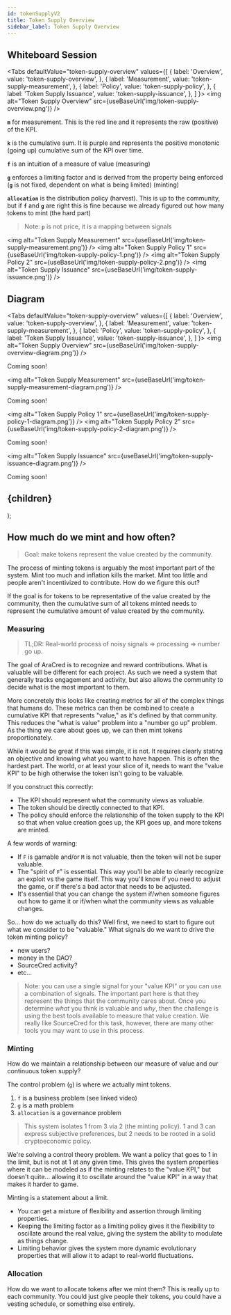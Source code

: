 ```yaml
---
id: tokenSupplyV2
title: Token Supply Overview
sidebar_label: Token Supply Overview
---
```



## Whiteboard Session

<Tabs
  defaultValue="token-supply-overview"
  values={[
    { label: 'Overview', value: 'token-supply-overview', },
    { label: 'Measurement', value: 'token-supply-measurement', },
    { label: 'Policy', value: 'token-supply-policy', },
    { label: 'Token Supply Issuance', value: 'token-supply-issuance', },
  ]
}>
    <TabItem value="token-supply-overview">
        <img alt="Token Supply Overview" src={useBaseUrl('img/token-supply-overview.png')} />
        <p><strong>`m`</strong> for measurement. This is the red line and it represents the raw (positive) of the KPI.</p>
        <p><strong>`k`</strong> is the cumulative sum. It is purple and represents the positive monotonic (going up) cumulative sum of the KPI over time.</p>
        <p><strong>`f`</strong> is an intuition of a measure of value (measuring)</p>
        <p><strong>`g`</strong> enforces a limiting factor and is derived from the property being enforced (<strong>`g`</strong> is not fixed, dependent on what is being limited) (minting)</p>
        <p><strong>`allocation`</strong> is the distribution policy (harvest). This is up to the community, but if <strong>`f`</strong> and <strong>`g`</strong> are right this is fine because we already figured out how many tokens to mint (the hard part)</p>
        <blockquote>Note: <strong>`p`</strong> is not price, it is a mapping between signals</blockquote>
    </TabItem>
    <TabItem value="token-supply-measurement">
        <img alt="Token Supply Measurement" src={useBaseUrl('img/token-supply-measurement.png')} />
    </TabItem>
    <TabItem value="token-supply-policy">
        <img alt="Token Supply Policy 1" src={useBaseUrl('img/token-supply-policy-1.png')} />
        <img alt="Token Supply Policy 2" src={useBaseUrl('img/token-supply-policy-2.png')} />
    </TabItem>
    <TabItem value="token-supply-issuance">
        <img alt="Token Supply Issuance" src={useBaseUrl('img/token-supply-issuance.png')} />
    </TabItem>
</Tabs>

## Diagram

<Tabs
  defaultValue="token-supply-overview"
  values={[
    { label: 'Overview', value: 'token-supply-overview', },
    { label: 'Measurement', value: 'token-supply-measurement', },
    { label: 'Policy', value: 'token-supply-policy', },
    { label: 'Token Supply Issuance', value: 'token-supply-issuance', },
  ]
}>
    <TabItem value="token-supply-overview">
        <img alt="Token Supply Overview" src={useBaseUrl('img/token-supply-overview-diagram.png')} />
        <p>Coming soon!</p>
    </TabItem>
    <TabItem value="token-supply-measurement">
        <img alt="Token Supply Measurement" src={useBaseUrl('img/token-supply-measurement-diagram.png')} />
        <p>Coming soon!</p>
    </TabItem>
    <TabItem value="token-supply-policy">
        <img alt="Token Supply Policy 1" src={useBaseUrl('img/token-supply-policy-1-diagram.png')} />
        <img alt="Token Supply Policy 2" src={useBaseUrl('img/token-supply-policy-2-diagram.png')} />
        <p>Coming soon!</p>
    </TabItem>
    <TabItem value="token-supply-issuance">
        <img alt="Token Supply Issuance" src={useBaseUrl('img/token-supply-issuance-diagram.png')} />
        <p>Coming soon!</p>
    </TabItem>
</Tabs>

  <h2>
    <span
        style={{
        backgroundColor: color,
        borderRadius: '2px',
        color: '#fff',
        padding: '0.2rem',
        }}>
        {children}
    </span>
  </h2>
);

## How much do we mint and how often?

> Goal: make tokens represent the value created by the community. 

The process of minting tokens is arguably the most important part of the system. Mint too much and inflation kills the market. Mint too little and people aren't incentivized to contribute. How do we figure this out?

If the goal is for tokens to be representative of the value created by the community, then the cumulative sum of all tokens minted needs to represent the cumulative amount of value created by the community.

### <Highlight color="purple">Measuring</Highlight>

> TL;DR: Real-world process of noisy signals ⇒ processing ⇒ number go up.

The goal of AraCred is to recognize and reward contributions. What is valuable will be different for each project. As such we need a system that generally tracks engagement and activity, but also allows the community to decide what is the most important to them.  

More concretely this looks like creating metrics for all of the complex things that humans do. These metrics can then be combined to create a cumulative KPI that represents "value," as it's defined by that community. This reduces the "what is value" problem into a "number go up" problem. As the thing we care about goes up, we can then mint tokens proportionately.

While it would be great if this was simple, it is not. It requires clearly stating an objective and knowing what you want to have happen. This is often the hardest part. The world, or at least your slice of it, needs to want the "value KPI" to be high otherwise the token isn't going to be valuable. 

If you construct this correctly:
- The KPI should represent what the community views as valuable.
- The token should be directly connected to that KPI.
- The policy should enforce the relationship of the token supply to the KPI so that when value creation goes up, the KPI goes up, and more tokens are minted.

A few words of warning:
- If `F` is gamable and/or `M` is not valuable, then the token will not be super valuable.
- The "spirit of `F`" is essential. This way you'll be able to clearly recognize an exploit vs the game itself. This way you'll know if you need to adjust the game, or if there's a bad actor that needs to be adjusted.
- It's essential that you can change the system if/when someone figures out how to game it or if/when what the community views as valuable changes. 

So... how do we actually do this? Well first, we need to start to figure out what we consider to be "valuable." What signals do we want to drive the token minting policy?
- new users?
- money in the DAO?
- SourceCred activity?
- etc...

> Note: you can use a single signal for your "value KPI" or you can use a combination of signals. The important part here is that they represent the things that the community cares about. Once you determine _what_ you think is valuable and _why_, then the challenge is using the best tools available to measure that value creation. We really like SourceCred for this task, however, there are many other tools you may want to use in this process. 

### <Highlight color="red">Minting</Highlight>

How do we maintain a relationship between our measure of value and our continuous token supply? 

The control problem (`g`) is where we actually mint tokens. 

  1. `f` is a business problem (see linked video)
  2. `g` is a math problem
  3. `allocation` is a governance problem

> This system isolates 1 from 3 via 2 (the minting policy). 1 and 3 can express subjective preferences, but 2 needs to be rooted in a solid cryptoeconomic policy. 

We're solving a control theory problem. We want a policy that goes to 1 in the limit, but is not at 1 at any given time. This gives the system properties where it can be modeled as if the minting relates to the "value KPI," but doesn't quite... allowing it to oscillate around the "value KPI" in a way that makes it harder to game.

Minting is a statement about a limit.
- You can get a mixture of flexibility and assertion through limiting properties. 
- Keeping the limiting factor as a limiting policy gives it the flexibility to oscillate around the real value, giving the system the ability to modulate as things change.
- Limiting behavior gives the system more dynamic evolutionary properties that will allow it to adapt to real-world fluctuations. 

### <Highlight color="purple">Allocation</Highlight>

How do we want to allocate tokens after we mint them? This is really up to each community. You could just give people their tokens, you could have a vesting schedule, or something else entirely. 